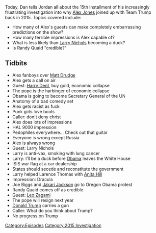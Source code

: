 {{DEFAULTSORT:
    #_EPISODE_0076:October 7-11, 2015
}}{{Episode
    | title             = October 7-11, 2015
    | caption           = Listen to this episode on [https://knowledgefight.libsyn.com/knowledge-fight-october-7-11-2015 Libsyn] [https://open.spotify.com/episode/10UJ2qv0Dl81mt5PWEhEk9 Spotify], Read the [[Transcript/76: October 7-11, 2015|Unofficial Transcript]]
    | episodeNumber     = 76
    | length            = 01:39:27
    | airDate           = August 23, 2017
    | coverageStartDate = October 7, 2015
    | coverageEndDate   = October 11, 2015
    | episodeType       = [[:Category:2015 Investigation|2015 Investigation]]
    | appearance        = [[Harry Dent]], [[Larry Nichols]], [[Clarence Thomas]], [[Anita Hill]], [[Joe Biggs]], [[Jakari Jackson]], [[Randy Quaid]], [[Leo Zagami]]
    | beverage          = Faygo Arctic Sun
    | oocDrop           = Cut her genitals of with scissors
    | previousEpisode   = [[75: January 7, 2011]]
    | nextEpisode       = [[77: August 23, 2017]]
}}

{{Stub}}

Today, Dan tells Jordan all about the 15th installment of his increasingly frustrating investigation into why [[Alex Jones]] joined up with Team Trump back in 2015. Topics covered include:

*How many of Alex's guests can make completely embarrassing predictions on the show?
*How many terrible impressions is Alex capable of?
*What is less likely than [[Larry Nichols]] becoming a duck?
*Is Randy Quaid "credible?"

==Tidbits==

*Alex fanboys over [[Matt Drudge]]
*Alex gets a call on air
*Guest: [[Harry Dent]], buy gold, economic collapse
*The pope is the harbinger of economic collapse
*Obama is going to become Secretary General of the UN
*Anatomy of a bad comedy set
*Alex gets racist as fuck
*Punk girls love boots
*Caller: don't deny christ
*Alex does lots of impressions
*HAL 9000 impression
*Pedophiles everywhere... Check out that guitar
*Everyone is wrong except Russia
*Alex is always wrong
*Guest: Larry Nichols
*Larry is anti-vax, smoking with lung cancer
*Larry: I'll be a duck before [[Barack Obama|Obama]] leaves the White House
*ISIS war flag at a car dealership
*States should secede and reconstitute the government
*Larry helped Larence Thomas with [[Anita Hill]]
*Impression: Dracula
*Joe Biggs and [[Jakari Jackson]] go to Oregon Obama protest
*Randy Quaid comes off as credible
*Guest: [[Leo Zagami]]
*The pope will resign next year
*[[Donald Trump]] carries a gun
*Caller: What do you think about Trump?
*No progress on Trump

[[Category:Episodes]]
[[Category:2015 Investigation]]
